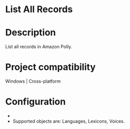 ﻿# List All Records

# Description

List all records in Amazon Polly.

# Project compatibility

Windows | Cross-platform

# Configuration

* 
* Supported objects are: Languages, Lexicons, Voices.
